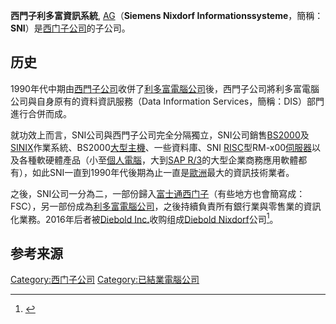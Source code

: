 '''西門子利多富資訊系統''', [[Aktiengesellschaft|AG]]（'''Siemens Nixdorf Informationssysteme'''，簡稱：'''SNI'''）是[[西门子公司|西门子公司]]的子公司。

==历史==
1990年代中期由[[西門子公司|西門子公司]]收併了[[利多富電腦公司|利多富電腦公司]]後，西門子公司將利多富電腦公司與自身原有的資料資訊服務（Data Information Services，簡稱：DIS）部門進行合併而成。

就功效上而言，SNI公司與西門子公司完全分隔獨立，SNI公司銷售[[BS2000|BS2000]]及[[SINIX|SINIX]]作業系統、BS2000[[大型主機|大型主機]]、一些資料庫、SNI [[RISC|RISC]]型RM-x00[[伺服器|伺服器]]以及各種軟硬體產品（小至[[個人電腦|個人電腦]]，大到[[SAP_R/3|SAP R/3]]的大型企業商務應用軟體都有），如此SNI一直到1990年代後期為止一直是[[歐洲|歐洲]]最大的資訊技術業者。

之後，SNI公司一分為二，一部份歸入[[富士通西门子|富士通西门子]]（有些地方也會簡寫成：FSC），另一部份成為[[利多富電腦公司|利多富電腦公司]]，之後持續負責所有銀行業與零售業的資訊化業務。2016年后者被[[Diebold_Inc.|Diebold Inc.]]收购组成[[Diebold_Nixdorf|Diebold Nixdorf]]公司<ref name="nwincorpress">{{cite news
 |title        = Diebold successfully meets tender condition for Wincor Nixdorf shares
 |url          = http://www.diebold.com/-/media/diebold/diebold-wincor-documents/dbd_pressrelease_dieboldwincorcombination.pdf
 |newspaper    = 
 |publisher    = diebold.com
 |date         = March 24, 2016
 |accessdate   = 2016-07-12
 |archive-url  = https://web.archive.org/web/20170221215804/http://www.diebold.com/-/media/diebold/diebold-wincor-documents/DBD_PressRelease_DieboldWincorCombination.pdf
 |archive-date = 2017-02-21
 |dead-url     = yes
}}</ref>。

==参考来源==
{{reflist}}

{{西门子公司}}
{{Authority control}}
[[Category:西门子公司|Category:西门子公司]]
[[Category:已結業電腦公司|Category:已結業電腦公司]]